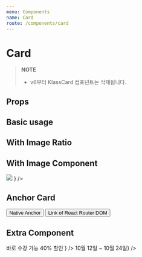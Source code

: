 ```yaml
---
menu: Components
name: Card
route: /components/card
---
```



# Card

> **NOTE**
>
> - v6부터 KlassCard 컴포넌트는 삭제됩니다.

## Props

<PropsTable of={Card} />

## Basic usage

<Playground>
  <Grid>
    <Row>
      <NoHiddenStyleCol lg={8}>
        <Card
          title="카드 타이틀 세 줄 까지만 허용합니다 세 줄 넘어가면 말 줄임표가 생깁니다 카드 타이틀 세 줄 까지만 허용합니다 세 줄 넘어가면 말 줄임표가 생깁니다"
          coverImage={imageSrc}
        />
      </NoHiddenStyleCol>
      <NoHiddenStyleCol lg={4}>
        <Card size={'sm'} title="나만의 그림으로 내 삶을 채우다, 강한의 색연필 일러스트" coverImage={imageSrc} />
      </NoHiddenStyleCol>
    </Row>
  </Grid>
</Playground>

## With Image Ratio

<Playground>
  <Grid>
    <Row>
      <NoHiddenStyleCol lg={8}>
        <Card title="아이패드 드로잉" coverImageRatio="4*3" coverImage={imageSrc} />
      </NoHiddenStyleCol>
    </Row>
  </Grid>
</Playground>

## With Image Component

<Playground>
  <Grid>
    <Row>
      <NoHiddenStyleCol lg={8}>
        <Card
          title="아이패드 드로잉"
          coverImage={
            <div>
              <img src={imageSrc} />
            </div>
          }
        />
      </NoHiddenStyleCol>
    </Row>
  </Grid>
</Playground>

## Anchor Card

<Playground>
  <Grid>
    <Row>
      <NoHiddenStyleCol lg={6}>
        <Card title="아이패드 드로잉" coverImage={imageSrc} to={'/'} target={'_blank'}>
          <Button style={{ marginTop: '24px' }}>Native Anchor</Button>
        </Card>
      </NoHiddenStyleCol>
      <NoHiddenStyleCol lg={6}>
        <Card title="아이패드 드로잉" coverImage={imageSrc} href={'/'} target={'_blank'}>
          <Button style={{ marginTop: '24px' }}>Link of React Router DOM</Button>
        </Card>
      </NoHiddenStyleCol>
    </Row>
  </Grid>
</Playground>

## Extra Component

<Playground>
  <Grid>
    <Row>
      <NoHiddenStyleCol lg={6}>
        <Card
          title="아이패드 드로잉"
          coverImage={imageSrc}
          to={'/'}
          target={'_blank'}
          extraTop={
            <div style={{ lineHeight: '16px' }}>
              <Caption1 style={{ display: 'inline-block' }} fontWeight={'Bold'}>
                바로 수강 가능
              </Caption1>
              <Caption1
                style={{ display: 'inline-block', marginLeft: '11px' }}
                fontWeight={'Bold'}
                color={Colors.orange700}
              >
                40% 할인
              </Caption1>
            </div>
          }
        />
      </NoHiddenStyleCol>
      <NoHiddenStyleCol lg={6}>
        <Card
          title="아이패드 드로잉"
          coverImage={imageSrc}
          to={'/'}
          target={'_blank'}
          extraBottom={<Caption1 color={Colors.gray400}>10월 12일 ~ 10월 24일</Caption1>}
        />
      </NoHiddenStyleCol>
    </Row>
  </Grid>
</Playground>
